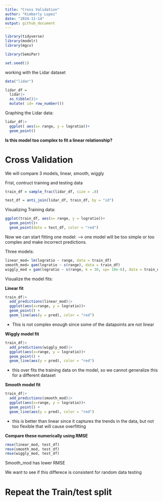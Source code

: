 ```yaml
---
title: "Cross Validation"
author: "Kimberly Lopez"
date: "2024-11-14"
output: github_document
---
```


```r
library(tidyverse)
library(modelr)
library(mgcv)

library(SemiPar)

set.seed(1)
```

working with the Lidar dataset 

```r
data("lidar")

lidar_df = 
  lidar|>
  as_tibble()|>
  mutate( id= row_number())

```

Graphing the Lidar data: 
```r
lidar_df|>
  ggplot( aes(x= range, y = logratio))+ 
  geom_point()
```

**Is this model too complex to fit a linear relationship?** 

# Cross Validation 

We will compare 3 models, linear, smooth, wiggly 

Frist, contruct training and testing data 
```r

train_df = sample_frac(lidar_df, size = .8)

test_df = anti_join(lidar_df, train_df, by = "id")

```

Visualizing Training data: 
```r
ggplot(train_df, aes(x= range, y = logratio))+ 
  geom_point()+ 
  geom_point(data = test_df, color = "red")
```

Now we can start fitting one model: 
--> one model will be too simple or too complex and make incorrect predictions. 

Three models: 
```r
linear_mod= lm(logratio ~ range, data = train_df)
smooth_mod= gam(logratio ~ s(range), data = train_df)
wiggly_mod = gam(logratio ~ s(range, k = 30, sp= 10e-6), data = train_df)
```

Visualize the model fits: 

**Linear fit** 
```r
train_df|>
  add_predictions(linear_mod)|> 
  ggplot(aes(x=range, y = logratio))+ 
  geom_point() + 
  geom_line(aes(y = pred), color = "red")
```

- This is not complex enough since some of the datapoints are not linear 

**Wiggly model fit** 
```r
train_df|>
  add_predictions(wiggly_mod)|> 
  ggplot(aes(x=range, y = logratio))+ 
  geom_point() + 
  geom_line(aes(y = pred), color = "red")
```

- this over fits the training data on the model, so we cannot generalize this for a different dataset 

**Smooth model fit** 
```r
train_df|>
  add_predictions(smooth_mod)|> 
  ggplot(aes(x=range, y = logratio))+ 
  geom_point() + 
  geom_line(aes(y = pred), color = "red")
```

- this is better than linear since it captures the trends in the data, but not too flexible that will cause overfitting 

**Compare these numerically using RMSE** 

```r

rmse(linear_mod, test_df)
rmse(smooth_mod, test_df)
rmse(wiggly_mod, test_df)
```

Smooth_mod has lower RMSE 

We want to see if this differece is consistent for random data testing 

# Repeat the Train/test split 
